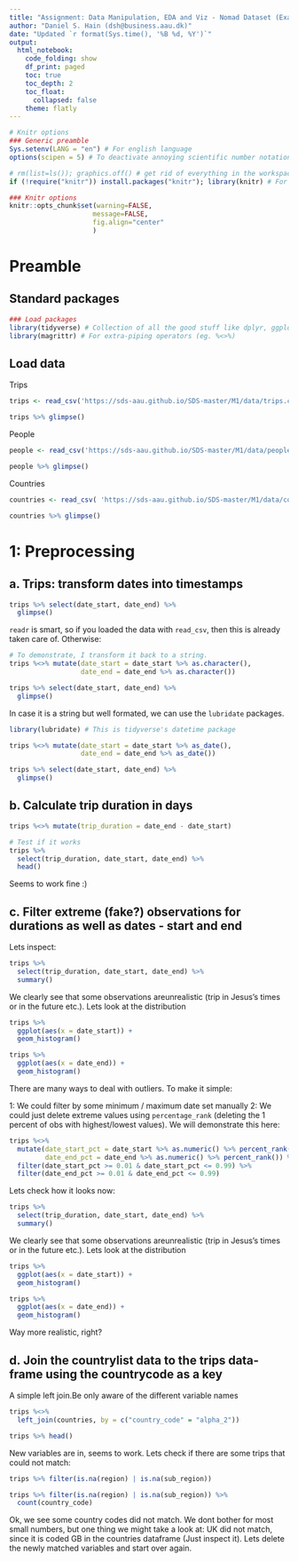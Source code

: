 ```yaml
---
title: "Assignment: Data Manipulation, EDA and Viz - Nomad Dataset (Example Solution)"
author: "Daniel S. Hain (dsh@business.aau.dk)"
date: "Updated `r format(Sys.time(), '%B %d, %Y')`"
output:
  html_notebook:
    code_folding: show
    df_print: paged
    toc: true
    toc_depth: 2
    toc_float:
      collapsed: false
    theme: flatly
---
```


```r
# Knitr options
### Generic preamble
Sys.setenv(LANG = "en") # For english language
options(scipen = 5) # To deactivate annoying scientific number notation

# rm(list=ls()); graphics.off() # get rid of everything in the workspace
if (!require("knitr")) install.packages("knitr"); library(knitr) # For display of the markdown

### Knitr options
knitr::opts_chunk$set(warning=FALSE,
                     message=FALSE,
                     fig.align="center"
                     )
```

# Preamble

## Standard packages

```r
### Load packages
library(tidyverse) # Collection of all the good stuff like dplyr, ggplot2 ect.
library(magrittr) # For extra-piping operators (eg. %<>%)
```

## Load data

Trips

```r
trips <- read_csv('https://sds-aau.github.io/SDS-master/M1/data/trips.csv')
```

```r
trips %>% glimpse()
```

People

```r
people <- read_csv('https://sds-aau.github.io/SDS-master/M1/data/people.csv')
```

```r
people %>% glimpse()
```

Countries

```r
countries <- read_csv( 'https://sds-aau.github.io/SDS-master/M1/data/countrylist.csv')
```

```r
countries %>% glimpse()
```

# 1: Preprocessing

## a. Trips: transform dates into timestamps

```r
trips %>% select(date_start, date_end) %>%
  glimpse()
```

`readr` is smart, so if you loaded the data with `read_csv`, then this is already taken care of. Otherwise:

```r
# To demonstrate, I transform it back to a string.
trips %<>% mutate(date_start = date_start %>% as.character(),
                  date_end = date_end %>% as.character())
```

```r
trips %>% select(date_start, date_end) %>%
  glimpse()
```

In case it is a string but well formated, we can use the `lubridate` packages.

```r
library(lubridate) # This is tidyverse's datetime package

trips %<>% mutate(date_start = date_start %>% as_date(),
                  date_end = date_end %>% as_date())
```

```r
trips %>% select(date_start, date_end) %>%
  glimpse()
```

## b. Calculate trip duration in days

```r
trips %<>% mutate(trip_duration = date_end - date_start)
```

```r
# Test if it works
trips %>% 
  select(trip_duration, date_start, date_end) %>%
  head()
```

Seems to work fine :)

## c. Filter extreme (fake?) observations for durations as well as dates - start and end

Lets inspect:

```r
trips %>% 
  select(trip_duration, date_start, date_end) %>%
  summary()
```

We clearly see that some observations areunrealistic (trip in Jesus's times or in the future etc.). Lets look at the distribution

```r
trips %>%
  ggplot(aes(x = date_start)) +
  geom_histogram()
```

```r
trips %>%
  ggplot(aes(x = date_end)) +
  geom_histogram()
```

There are many ways to deal with outliers. To make it simple:

1: We could filter by some minimum / maximum date set manually
2: We could just delete extreme values using `percentage_rank` (deleting the 1 percent of obs with highest/lowest values). We will demonstrate this here:

```r
trips %<>%
  mutate(date_start_pct = date_start %>% as.numeric() %>% percent_rank(),
         date_end_pct = date_end %>% as.numeric() %>% percent_rank()) %>%
  filter(date_start_pct >= 0.01 & date_start_pct <= 0.99) %>%
  filter(date_end_pct >= 0.01 & date_end_pct <= 0.99) 
```

Lets check how it looks now:

```r
trips %>% 
  select(trip_duration, date_start, date_end) %>%
  summary()
```

We clearly see that some observations areunrealistic (trip in Jesus's times or in the future etc.). Lets look at the distribution

```r
trips %>%
  ggplot(aes(x = date_start)) +
  geom_histogram()
```
```r
trips %>%
  ggplot(aes(x = date_end)) +
  geom_histogram()
```

Way more realistic, right?

## d. Join the countrylist data to the trips data-frame using the countrycode as a key

A simple left join.Be only aware of the different variable names

```r
trips %<>%
  left_join(countries, by = c("country_code" = "alpha_2"))
```

```r
trips %>% head()
```

New variables are in, seems to work. Lets check if there are some trips that could not match:

```r
trips %>% filter(is.na(region) | is.na(sub_region))
```

```r
trips %>% filter(is.na(region) | is.na(sub_region)) %>%
  count(country_code)
```

Ok, we see some country codes did not match. We dont bother for most small numbers, but one thing we might take a look at: UK did not match, since it is coded GB in the countries dataframe (Just inspect it). Lets delete the newly matched variables and start over again.
